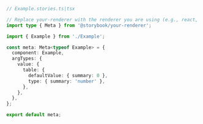 ```ts
// Example.stories.ts|tsx

// Replace your-renderer with the renderer you are using (e.g., react, vue3, angular, etc.)
import type { Meta } from '@storybook/your-renderer';

import { Example } from './Example';

const meta: Meta<typeof Example> = {
  component: Example,
  argTypes: {
    value: {
      table: {
        defaultValue: { summary: 0 },
        type: { summary: 'number' },
      },
    },
  },
};

export default meta;
```
